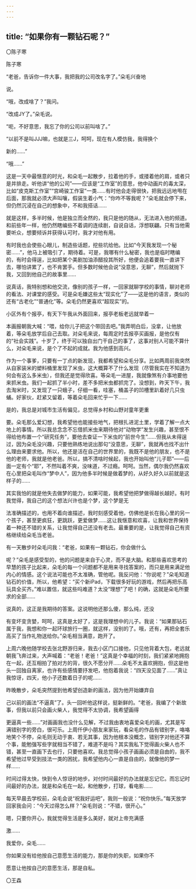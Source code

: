 ```yaml
---
---
---
```

title: “如果你有一颗钻石呢？”
---



〇陈子寒

陈子寒

“老爸，告诉你一件大事，我把我的公司改名字了。”朵毛兴奋地

说。

“哦，改成啥了？”我问。

“改成JY了。”朵毛说。

“呃，不好意思，我忘了你的公司以前叫啥了。”

“以前不是叫JJJ嘛，也就是三J，呵呵，现在有人模仿我，我得换个

新的……”

“哦……”

这是一天中最惬意的时光，和朵毛一起散步，拉着他的手，或搂着他的肩，或者只是并排走。听他讲“他的公司”——应该是“工作室”的意思，他中动画片的毒太深，比如“皮克斯工作室”“宫崎骏工作室”一类……有时他会走得很快，把我远远地甩在后面，那我就必须大声叫嚷，假装生着小气：“你咋不等我呢？”朵毛就会停下来，但仍然沉浸在自己的想象中，不和我搭话……

就是这样，多半时候，他是独立而全然的，我只是他的随从，无法进入他的频道。和前些年一样，他仍然瞎编些不着调的连续剧，自说自话，浮想联翩。只有当他需要听众，想要倾诉并获得认可时，我才对他有用。

有时我也会使些心眼儿，制造些话题，挖些坑给他。比如“今天我发现一个秘密……”，他马上被吸引了，期待着。可是，我哪有什么秘密，我也是临时瞎编的，有时会得逞，比如把某个美剧加油添醋投其所好，他便会追着要我一直讲下去，哪怕讲累了，也不肯罢手。但多数时候他会说“没意思，无聊”，然后就抛下我，又回到他自己的故事里……

说真话，我特别想和他交流，像别的孩子一样，一回家就聊学校的事情，聊对老师的看法、对课堂的感受。可是朵毛嫌这些太“现实化”了——这是他的语言，类似的还有“古老化”“普通化”等。朵毛仍然更喜欢“超现实”的。

小区外有个报亭，有天下午我从外面回来，报亭老板老远就举着一

本画报朝我大喊：“喂，给你儿子把这个带回去吧。”我弄明白后，没拿，让他放着，等朵毛放学后自己去取。对朵毛来说，每周定时去报亭买画报，是他仅有的“社会实践”。十岁了，终于可以独自出门干自己的事了，这事对别人可能不算什么，对朵毛来说，是个了不起的成就。我为他感到高兴。

作为一个事爹，只要有一丁点的新发现，我都希望和朵毛分享。比如两周前我突然从自家装米的塑料桶里发现了米虫，这大概算不了什么发现（尽管我实在不知道为何会有这么多米虫），但我还是觉得欣喜。等朵毛一进屋，我就像煞有介事地要他来抓米虫。我们一起抓了半小时，差不多把米虫都抓完了。没想到，昨天下午，我去淘米时，又发现了一只蛾子，仔细一看，哇塞，桶盖子的凹槽里趴着好几只虫蛹。好家伙，赶紧又留着，等着朵毛回来忙乎一下……

是的，我总是对城市生活有偏见，总觉得乡村和山野对童年更重

要。朵毛那么爱幻想，我希望他也能接些地气，把根扎进泥土里，学着了解一点大地上的事情。所以我总念念不忘借抓米虫来期待他对“动物学”发生兴趣，甚至恨不得给他布置一个“研究任务”，要他去查证一下米虫的“前世今生”……但我从未得逞过，因为朵毛没兴趣，只要他熟练地说出那句“没意思，无聊”，我就再也找不出什么理由来要求他。所以，他还是活在自己的世界里的，我既不是他的朋友，也不是他的老师，我就是他老爸。所以，搞不清啥时候起，我也开始叫他“儿子耶”——后面一定有个“耶”，不然叫着不爽，没味道，不过瘾。呵呵。当然，偶尔我仍然喜欢在心里把朵毛叫作“梦中人”，因为他多半时候是做着梦的，从好久好久以前就是这样子的……

其实我怕的就是他失去做梦的能力，如果可能，我希望他把梦做得越长越好。有时我觉得，我自己的这个想法兴许也是个梦，这个梦是无

法准确描述的，也用不着向谁描述，我时刻感受着他，仿佛他是长在我心里的另一个孩子，甚至更疯狂，更跳跃，更爱做梦……这让我惬意和欢喜，让我和世界保持着一种还不错的关系，让我觉得自己还没有老去。最重要的是，让我觉得自己有资格继续给朵毛当老爸。

有一天散步时朵毛问我：“老爸，如果有一颗钻石，你会做什么

呢？”朵毛是感受型的，他的问题是来自于心灵，而不是大脑。和那些喜欢思考的早慧的孩子比起来，朵毛的每一个问题都不是用来寻找答案的，而只是用来满足他内心的情感。这个说法可能也不太准确，管他呢。我反问他：“你说呢？”朵毛知道钻石的价值，所以，他希望：“买个新iPad，下载很多好玩的游戏，然后再把乐高玩具全买齐。”难以置信，就这些吗难道？太没“理想”了吧！的确，这就是朵毛所要求的全部……

说真的，这正是我期待的答案。这说明他还那么傻，那么纯，还没

有变坏变贪婪，呵呵，这真是太好了，这是我理想中的儿子。我说：“如果那钻石属于我，我想和你一起环球旅行一圈，就这样，没别的了。哦，还有，再把全套乐高买了当作礼物送给你。”朵毛相当满意，跑开了。

上周六晚他随学校去张北野游归来，我去小区门口接他，只见他背着大包，老远就朝我飞奔过来，大声喊着：“老爸！老爸！”这真是个幸福的时刻，我们紧紧地拥抱在一起，还互相拍了拍对方的背，很久不愿分开……朵毛不太喜欢拥抱，但这是他头一回独自离家，也许有些感情要抒发吧，他抱着我说：“四天没见面了……”真让我惊讶，四天，他小子还数着日子的呢……

昨晚散步，朵毛突然提到他希望创造新的画法，因为他开始嫌弃自

己以前的画法“不逼真”了。头一回听他这样说，挺新鲜的。“老爸，我编了个新故事，但我以前只会画火柴人，我觉得不太协调，我希望画得

更逼真一些……”对画画我也没什么见解，不过我由衷地喜爱朵毛的画，尤其是写满错别字的旁白，很可乐。上周仟伊小朋友来家玩，看朵毛的作品有错别字，咯咯地笑个不停，朵毛则无动于衷、若无其事，因为他根本没概念，错别字对他还不算个事，能勉强写些字就相当不错了，难道不是吗？其实我私下觉得画火柴人也不错，甚至一直画下去也行，只要他喜欢。我总觉得小孩子画画必须是自由的，我不希望他过早受到技法一类的困扰，我希望他内心一直是自由的，就像他的梦一样……

时间过得太快，快到令人惊讶的地步。对付时间最好的办法就是忘记它。而忘记时间最好的办法，就是和朵毛在一起，和他散步，打球，看电影……

每天早晨去学校前，朵毛会说“祝我好运吧”，我则一般说：“祝你快乐。”每天放学回家我会问：“今天过得怎么样？”朵毛则说：“不错，很开心。”

嗯，只要你开心，我就觉得生活是多么美好，就对上帝充满感

激……

我爱你，朵毛……

你如果没有给他按自己意愿生活的能力，那是你的失职，如果你不

愿意让他按自己的意愿生活，那是自私。

〇王森